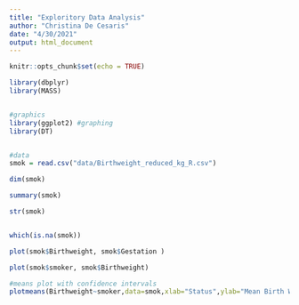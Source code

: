 ```yaml
---
title: "Exploritory Data Analysis"
author: "Christina De Cesaris"
date: "4/30/2021"
output: html_document
---
```


```r
knitr::opts_chunk$set(echo = TRUE)
```


```r
library(dbplyr)
library(MASS)


#graphics
library(ggplot2) #graphing 
library(DT) 


#data
smok = read.csv("data/Birthweight_reduced_kg_R.csv")
```



```r
dim(smok)

summary(smok)

str(smok)


which(is.na(smok))
```

```r
plot(smok$Birthweight, smok$Gestation )

plot(smok$smoker, smok$Birthweight)

```


```r
#means plot with confidence intervals 
plotmeans(Birthweight~smoker,data=smok,xlab="Status",ylab="Mean Birth Weight", main="Birth Weights: Smoking vs Non Smoking Mothers",legends=c("Non-Smoker","Smoker"),lwd=2,barwidth=2) 
```

